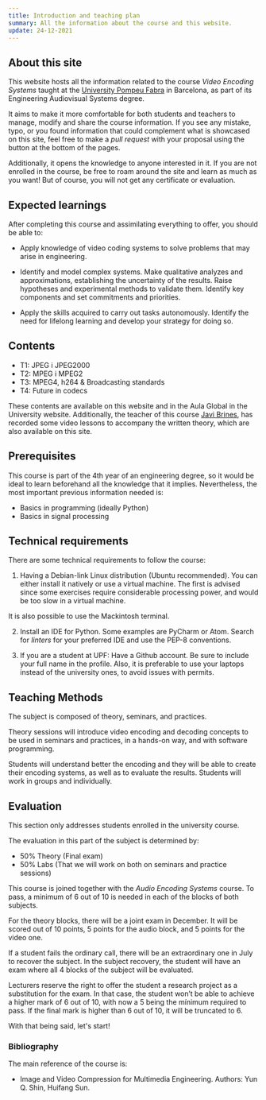 ```yaml
---
title: Introduction and teaching plan
summary: All the information about the course and this website.
update: 24-12-2021
---
```


## About this site

This website hosts all the information related to the course _Video Encoding Systems_ taught at the
[University Pompeu Fabra](https://www.upf.edu/) in Barcelona, as part of its Engineering Audiovisual
Systems degree.

It aims to make it more comfortable for both students and teachers to manage, modify and
share the course information. If you see any mistake, typo, or you found information that could
complement what is showcased on this site, feel free to make a _pull request_ with your proposal
using the button at the bottom of the pages.

Additionally, it opens the knowledge to anyone interested in it. If you are not enrolled in the course, be free to roam around the site and learn as much as you want! But of course, you will not get any certificate or evaluation.

## Expected learnings

After completing this course and assimilating everything to offer, you should be able to:

- Apply knowledge of video coding systems to solve problems that may arise in engineering.

- Identify and model complex systems. Make qualitative analyzes and approximations, establishing the
  uncertainty of the results. Raise hypotheses and experimental methods to validate them. Identify
  key components and set commitments and priorities.

- Apply the skills acquired to carry out tasks autonomously. Identify the need for lifelong learning and develop your strategy for doing so.

## Contents

- T1: JPEG i JPEG2000
- T2: MPEG i MPEG2
- T3: MPEG4, h264 & Broadcasting standards
- T4: Future in codecs

These contents are available on this website and in the Aula Global in the University website.
Additionally, the teacher of this course [Javi Brines](https://www.linkedin.com/in/javi-brines-cto/), has recorded some video lessons to accompany the written theory, which are also available on this site.

## Prerequisites

This course is part of the 4th year of an engineering degree, so it would be
ideal to learn beforehand all the knowledge that it implies. Nevertheless, the most important previous information needed is:

- Basics in programming (ideally Python)
- Basics in signal processing

## Technical requirements

There are some technical requirements to follow the course:

1. Having a Debian-link Linux distribution (Ubuntu recommended). You can either install it natively or use a virtual machine. The first is advised since some exercises require considerable processing power, and would be too slow in a virtual machine.

It is also possible to use the Mackintosh terminal.

2. Install an IDE for Python. Some examples are PyCharm or Atom. Search for _linters_ for your preferred IDE and use the PEP-8 conventions.

3. If you are a student at UPF: Have a Github account. Be sure to include your full name in the profile. Also, it is preferable to use your laptops instead of the university ones, to avoid issues with permits.

## Teaching Methods

The subject is composed of theory, seminars, and practices.

Theory sessions will introduce video encoding and decoding concepts to be used in seminars and practices, in a hands-on way, and with
software programming. 

Students will understand better the encoding and they will be able
to create their encoding systems, as well as to evaluate the results. Students will work in groups
and individually.

## Evaluation

This section only addresses students enrolled in the university course.

The evaluation in this part of the subject is determined by:

- 50% Theory (Final exam)
- 50% Labs (That we will work on both on seminars and practice sessions)

This course is joined together with the _Audio Encoding Systems_ course. To pass, a minimum of 6 out of 10 is needed in each of the blocks of both subjects. 

For the theory blocks,  there will be a joint exam in December. It will be scored out of 10 points, 5 points for the audio block, and 5 points for the video one.

If a student fails the ordinary call, there will be an extraordinary one in July to recover the subject. In the subject recovery, the student will have an exam where all 4 blocks of the subject will be evaluated. 

Lecturers reserve the right to offer the student a research project as a substitution for the exam. In that case, the student won’t be able to achieve a higher mark of 6 out of 10, with now a 5 being the mínimum required to pass. If the final mark is higher than 6 out of
10, it will be truncated to 6.

With that being said, let's start!

### Bibliography

The main reference of the course is:

- Image and Video Compression for Multimedia Engineering. Authors: Yun Q. Shin, Huifang Sun.
